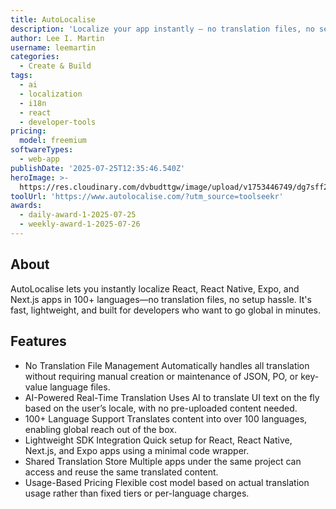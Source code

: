 ```yaml
---
title: AutoLocalise
description: 'Localize your app instantly — no translation files, no setup hassle.'
author: Lee I. Martin
username: leemartin
categories:
  - Create & Build
tags:
  - ai
  - localization
  - i18n
  - react
  - developer-tools
pricing:
  model: freemium
softwareTypes:
  - web-app
publishDate: '2025-07-25T12:35:46.540Z'
heroImage: >-
  https://res.cloudinary.com/dvbudttgw/image/upload/v1753446749/dg7sff2g2kg3u43pdxlo.png
toolUrl: 'https://www.autolocalise.com/?utm_source=toolseekr'
awards:
  - daily-award-1-2025-07-25
  - weekly-award-1-2025-07-26
---
```

## About
AutoLocalise lets you instantly localize React, React Native, Expo, and Next.js apps in 100+ languages—no translation files, no setup hassle. It's fast, lightweight, and built for developers who want to go global in minutes.

## Features
- No Translation File Management
Automatically handles all translation without requiring manual creation or maintenance of JSON, PO, or key-value language files.
- AI-Powered Real-Time Translation
Uses AI to translate UI text on the fly based on the user’s locale, with no pre-uploaded content needed.
- 100+ Language Support
Translates content into over 100 languages, enabling global reach out of the box.
- Lightweight SDK Integration
Quick setup for React, React Native, Next.js, and Expo apps using a minimal code wrapper.
- Shared Translation Store
Multiple apps under the same project can access and reuse the same translated content.
- Usage-Based Pricing
Flexible cost model based on actual translation usage rather than fixed tiers or per-language charges.
